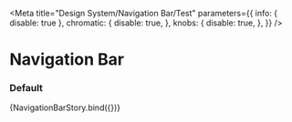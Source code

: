 

<Meta
  title="Design System/Navigation Bar/Test"
  parameters={{
    info: { disable: true },
    chromatic: {
      disable: true,
    },
    knobs: {
      disable: true,
    },
  }}
/>


# Navigation Bar

### Default

<Preview>
  <Story
    name="default"
    args={{
      children: "Example content",
    }}
  >
    {NavigationBarStory.bind({})}
  </Story>
</Preview>
